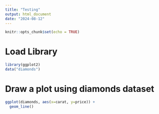 ```yaml
---
title: "Testing"
output: html_document
date: "2024-08-12"
---
```


```r
knitr::opts_chunk$set(echo = TRUE)
```

# Load Library
```r
library(ggplot2)
data("diamonds")
```

# Draw a plot using diamonds dataset
```r
ggplot(diamonds, aes(x=carat, y=price)) +
  geom_line()
```


